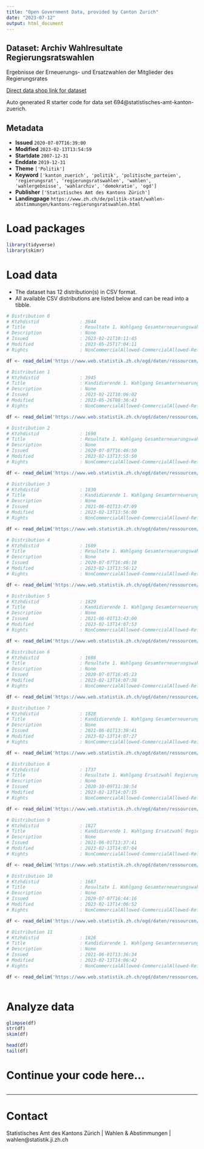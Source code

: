 ```yaml
---
title: "Open Government Data, provided by Canton Zurich"
date: "2023-07-12"
output: html_document
---
```


## Dataset: Archiv Wahlresultate Regierungsratswahlen

Ergebnisse der Erneuerungs- und Ersatzwahlen der Mitglieder des Regierungsrates

[Direct data shop link for dataset](https://www.zh.ch/de/politik-staat/opendata.zhweb-noredirect.zhweb-cache.html#/datasets/694@statistisches-amt-kanton-zuerich)

Auto generated R starter code for data set 694@statistisches-amt-kanton-zuerich.

## Metadata

- **Issued** `2020-07-07T16:39:00`
- **Modified** `2023-02-13T13:54:59`
- **Startdate** `2007-12-31`
- **Enddate** `2019-12-31`
- **Theme** `['Politik']`
- **Keyword** `['kanton_zuerich', 'politik', 'politische_parteien', 'regierungsrat', 'regierungsratswahlen', 'wahlen', 'wahlergebnisse', 'wahlarchiv', 'demokratie', 'ogd']`
- **Publisher** `['Statistisches Amt des Kantons Zürich']`
- **Landingpage** `https://www.zh.ch/de/politik-staat/wahlen-abstimmungen/kantons-regierungsratswahlen.html`


# Load packages

```r

library(tidyverse)
library(skimr)

```

# Load data

-   The dataset has 12 distribution(s) in CSV format.
-   All available CSV distributions are listed below and can be read into a tibble.

```r

# Distribution 0
# Ktzhdistid               : 3944
# Title                    : Resultate 1. Wahlgang Gesamterneuerungswahl Regierungsrat 2023
# Description              : None
# Issued                   : 2023-02-21T10:11:45
# Modified                 : 2023-05-25T17:04:11
# Rights                   : NonCommercialAllowed-CommercialAllowed-ReferenceNotRequired

df <- read_delim('https://www.web.statistik.zh.ch/ogd/daten/ressourcen/KTZH_00000694_00003944.csv')

# Distribution 1
# Ktzhdistid               : 3945
# Title                    : Kandidierende 1. Wahlgang Gesamterneuerungswahl Regierungsrat 2023
# Description              : None
# Issued                   : 2023-02-21T10:06:02
# Modified                 : 2023-05-26T08:36:43
# Rights                   : NonCommercialAllowed-CommercialAllowed-ReferenceNotRequired

df <- read_delim('https://www.web.statistik.zh.ch/ogd/daten/ressourcen/KTZH_00000694_00003945.csv')

# Distribution 2
# Ktzhdistid               : 1690
# Title                    : Resultate 1. Wahlgang Gesamterneuerungswahl Regierungsrat 2019
# Description              : None
# Issued                   : 2020-07-07T16:46:50
# Modified                 : 2023-02-13T13:55:50
# Rights                   : NonCommercialAllowed-CommercialAllowed-ReferenceNotRequired

df <- read_delim('https://www.web.statistik.zh.ch/ogd/daten/ressourcen/KTZH_00000694_00001690.csv')

# Distribution 3
# Ktzhdistid               : 1830
# Title                    : Kandidierende 1. Wahlgang Gesamterneuerungswahl Regierungsrat 2019
# Description              : None
# Issued                   : 2021-06-01T13:47:09
# Modified                 : 2023-02-13T13:56:00
# Rights                   : NonCommercialAllowed-CommercialAllowed-ReferenceNotRequired

df <- read_delim('https://www.web.statistik.zh.ch/ogd/daten/ressourcen/KTZH_00000694_00001830.csv')

# Distribution 4
# Ktzhdistid               : 1689
# Title                    : Resultate 1. Wahlgang Gesamterneuerungswahl Regierungsrat 2015
# Description              : None
# Issued                   : 2020-07-07T16:46:18
# Modified                 : 2023-02-13T13:56:12
# Rights                   : NonCommercialAllowed-CommercialAllowed-ReferenceNotRequired

df <- read_delim('https://www.web.statistik.zh.ch/ogd/daten/ressourcen/KTZH_00000694_00001689.csv')

# Distribution 5
# Ktzhdistid               : 1829
# Title                    : Kandidierende 1. Wahlgang Gesamterneuerungswahl Regierungsrat 2015
# Description              : None
# Issued                   : 2021-06-01T13:43:00
# Modified                 : 2023-02-13T14:07:53
# Rights                   : NonCommercialAllowed-CommercialAllowed-ReferenceNotRequired

df <- read_delim('https://www.web.statistik.zh.ch/ogd/daten/ressourcen/KTZH_00000694_00001829.csv')

# Distribution 6
# Ktzhdistid               : 1688
# Title                    : Resultate 1. Wahlgang Gesamterneuerungswahl Regierungsrat 2011
# Description              : None
# Issued                   : 2020-07-07T16:45:23
# Modified                 : 2023-02-13T14:07:38
# Rights                   : NonCommercialAllowed-CommercialAllowed-ReferenceNotRequired

df <- read_delim('https://www.web.statistik.zh.ch/ogd/daten/ressourcen/KTZH_00000694_00001688.csv')

# Distribution 7
# Ktzhdistid               : 1828
# Title                    : Kandidierende 1. Wahlgang Gesamterneuerungswahl Regierungsrat 2011
# Description              : None
# Issued                   : 2021-06-01T13:38:41
# Modified                 : 2023-02-13T14:07:27
# Rights                   : NonCommercialAllowed-CommercialAllowed-ReferenceNotRequired

df <- read_delim('https://www.web.statistik.zh.ch/ogd/daten/ressourcen/KTZH_00000694_00001828.csv')

# Distribution 8
# Ktzhdistid               : 1737
# Title                    : Resultate 1. Wahlgang Ersatzwahl Regierungsrat 2009
# Description              : None
# Issued                   : 2020-10-09T11:38:54
# Modified                 : 2023-02-13T14:07:15
# Rights                   : NonCommercialAllowed-CommercialAllowed-ReferenceNotRequired

df <- read_delim('https://www.web.statistik.zh.ch/ogd/daten/ressourcen/KTZH_00000694_00001737.csv')

# Distribution 9
# Ktzhdistid               : 1827
# Title                    : Kandidierende 1. Wahlgang Ersatzwahl Regierungsrat 2009
# Description              : None
# Issued                   : 2021-06-01T13:37:41
# Modified                 : 2023-02-13T14:07:04
# Rights                   : NonCommercialAllowed-CommercialAllowed-ReferenceNotRequired

df <- read_delim('https://www.web.statistik.zh.ch/ogd/daten/ressourcen/KTZH_00000694_00001827.csv')

# Distribution 10
# Ktzhdistid               : 1687
# Title                    : Resultate 1. Wahlgang Gesamterneuerungswahl Regierungsrat 2007
# Description              : None
# Issued                   : 2020-07-07T16:44:16
# Modified                 : 2023-02-13T14:06:52
# Rights                   : NonCommercialAllowed-CommercialAllowed-ReferenceNotRequired

df <- read_delim('https://www.web.statistik.zh.ch/ogd/daten/ressourcen/KTZH_00000694_00001687.csv')

# Distribution 11
# Ktzhdistid               : 1826
# Title                    : Kandidierende 1. Wahlgang Gesamterneuerungswahl Regierungsrat 2007
# Description              : None
# Issued                   : 2021-06-01T13:36:34
# Modified                 : 2023-02-13T14:06:42
# Rights                   : NonCommercialAllowed-CommercialAllowed-ReferenceNotRequired

df <- read_delim('https://www.web.statistik.zh.ch/ogd/daten/ressourcen/KTZH_00000694_00001826.csv')



```

# Analyze data

```r

glimpse(df)
str(df)
skim(df)

head(df)
tail(df)

```

# Continue your code here...

```r

```

------------------------------------------------------------------------

# Contact

Statistisches Amt des Kantons Zürich | Wahlen & Abstimmungen | wahlen@statistik.ji.zh.ch
